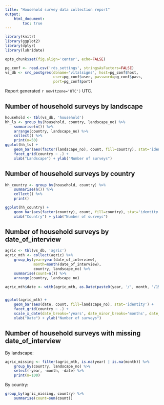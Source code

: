 ```yaml
---
title: "Household survey data collection report"
output:
    html_document:
        toc: true
---
```


``` r
library(knitr)
library(ggplot2)
library(dplyr)
library(lubridate)

opts_chunk$set(fig.align='center', echo=FALSE)

pg_conf <- read.csv('rds_settings', stringsAsFactors=FALSE)
vs_db <- src_postgres(dbname='vitalsigns', host=pg_conf$host,
                      user=pg_conf$user, password=pg_conf$pass,
                      port=pg_conf$port)
```

Report generated `r now(tzone='UTC')` UTC.

## Number of household surveys by landscape


``` r
household <- tbl(vs_db, 'household')
hh_ls <- group_by(household, country, landscape_no) %>% 
    summarise(n()) %>%
    arrange(country, landscape_no) %>%
    collect() %>%
    print(n=50)
ggplot(hh_ls) +
    geom_bar(aes(factor(landscape_no), count, fill=country), stat='identity') +
    facet_grid(country ~ .) +
    xlab("Landscape") + ylab("Number of surveys")
```

## Number of household surveys by country

``` r
hh_country <- group_by(household, country) %>% 
    summarise(n()) %>%
    collect() %>%
    print()

ggplot(hh_country) +
    geom_bar(aes(factor(country), count, fill=country), stat='identity') +
    xlab("Country") + ylab("Number of surveys")
```

## Number of household surveys by date_of_interview

``` r
agric <- tbl(vs_db, 'agric')
agric_mth <- collect(agric) %>%
    group_by(year=year(date_of_interview),
             month=month(date_of_interview), 
             country, landscape_no) %>%
    summarise(count=n()) %>%
    arrange(country, landscape_no)

agric_mth$date <- with(agric_mth, as.Date(paste0(year, '/', month, '/15'), "%Y/%m/%d"))


ggplot(agric_mth) +
    geom_bar(aes(date, count, fill=landscape_no), stat='identity') +
    facet_grid(country ~ .) +
    scale_x_date(date_breaks='years', date_minor_breaks='months', date_labels='%Y') +
    xlab("Date") + ylab("Number of surveys")
```

## Number of household surveys with missing date_of_interview

By landscape:
``` r
agric_missing <- filter(agric_mth, is.na(year) | is.na(month)) %>%
    group_by(country, landscape_no) %>%
    select(-year, -month, -date) %>%
    print(n=100)
```

By country:
``` r
group_by(agric_missing, country) %>%
    summarise(count=sum(count))
```
